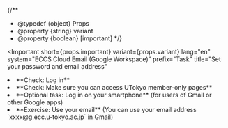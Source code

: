 
{/**
  * @typedef {object} Props
  * @property {string} variant
  * @property {boolean} [important]
  */}

<Important
  short={props.important}
  variant={props.variant}
  lang="en"
  system="ECCS Cloud Email (Google Workspace)"
  prefix="Task"
  title="Set your password and email address"
>
  <Fragment slot="important">
    <Configure
      support={props.variant === "oc"}
      detailsLink={props.important}
    />
  </Fragment>

  <li>
    **Check: Log in**
    <Login />
  </li>
  <li>
    **Check: Make sure you can access UTokyo member-only pages**
    <Access support={props.variant === "oc"} />
  </li>
  <li>
    **Optional task: Log in on your smartphone** (for users of Gmail or other Google apps)
    <LoginSp />
  </li>
  <li>
    **Exercise: Use your email** (You can use your email address `xxxx@g.ecc.u-tokyo.ac.jp` in Gmail)
    <UseMail support={props.variant === "oc"} />
  </li>
</Important>
